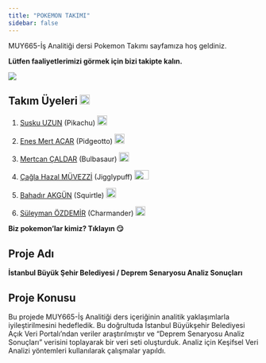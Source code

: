 ```yaml
---
title: "POKEMON TAKIMI"
sidebar: false 
---
```


MUY665-İş Analitiği dersi Pokemon Takımı sayfamıza hoş geldiniz.

**Lütfen faaliyetlerimizi görmek için bizi takipte kalın.**

![](https://media.giphy.com/media/v1.Y2lkPTc5MGI3NjExMGZ2bjJ3cW14YjYxZ2czYXNzb3ViZHN2cnA0ZHcyYTg0dXpmYnd0OSZlcD12MV9pbnRlcm5hbF9naWZfYnlfaWQmY3Q9Zw/8UGGp7rQvfhe63HrFq/giphy.gif){fig-align="center"}

## Takım Üyeleri ![](https://upload.wikimedia.org/wikipedia/commons/5/53/Pok%C3%A9_Ball_icon.svg){width="20"}

1.  [Susku UZUN](/takim/suskuuzun.qmd) (Pikachu) ![](https://clipart.info/images/ccovers/1528080678pikachu-emoji-pokemon-png.png){width="20"}

2.  [Enes Mert ACAR](/takim/enesmertacar.qmd) (Pidgeotto) ![](https://vignette.wikia.nocookie.net/pkmnshuffle/images/5/57/Pidgeotto.png/revision/latest?cb=20170407192409){width="20"}

3.  [Mertcan ÇALDAR](/takim/mertcancaldar.qmd) (Bulbasaur) ![](https://p7.hiclipart.com/preview/378/388/10/bulbasaur-venusaur-pokemon-smiley-yellow-others.jpg){width="20" height="19"}

4.  [Çağla Hazal MÜVEZZİ](/takim/caglahazalmuvezzi.qmd) (Jigglypuff) ![](https://w7.pngwing.com/pngs/340/823/png-transparent-jigglypuff-pikachu-pokemon-igglybuff-pikachu-face-cat-like-mammal-head.png){width="29" height="19"}

5.  [Bahadır AKGÜN](/takim/bahadirakgun.qmd) (Squirtle) ![](https://images-wixmp-ed30a86b8c4ca887773594c2.wixmp.com/f/100eef49-83c7-4ae7-a19d-9d2489477508/d9tkr3x-3044bfc6-252a-4791-b470-304a2e62d2e9.png?token=eyJ0eXAiOiJKV1QiLCJhbGciOiJIUzI1NiJ9.eyJzdWIiOiJ1cm46YXBwOjdlMGQxODg5ODIyNjQzNzNhNWYwZDQxNWVhMGQyNmUwIiwiaXNzIjoidXJuOmFwcDo3ZTBkMTg4OTgyMjY0MzczYTVmMGQ0MTVlYTBkMjZlMCIsIm9iaiI6W1t7InBhdGgiOiJcL2ZcLzEwMGVlZjQ5LTgzYzctNGFlNy1hMTlkLTlkMjQ4OTQ3NzUwOFwvZDl0a3IzeC0zMDQ0YmZjNi0yNTJhLTQ3OTEtYjQ3MC0zMDRhMmU2MmQyZTkucG5nIn1dXSwiYXVkIjpbInVybjpzZXJ2aWNlOmZpbGUuZG93bmxvYWQiXX0.lWOUI8kN6bHF-AMrxQG0hHWpDHMhuWD6OytcTAcWKRQ){width="20"}

6.  [Süleyman ÖZDEMİR](/takim/suleymanozdemir.qmd) (Charmander) ![](https://www.kindpng.com/picc/m/117-1172479_charmander-pokemon-face-clipart-png-download-pokemon-charmander.png){width="20" height="19"}

**Biz pokemon'lar kimiz? Tıklayın 😏**

## Proje Adı 

**İstanbul Büyük Şehir Belediyesi / Deprem Senaryosu Analiz Sonuçları**

## Proje Konusu

Bu projede MUY665-İş Analitiği ders içeriğinin analitik yaklaşımlarla iyileştirilmesini hedefledik. Bu doğrultuda İstanbul Büyükşehir Belediyesi Açık Veri Portalı'ndan veriler araştırılmıştır ve "Deprem Senaryosu Analiz Sonuçları" verisini toplayarak bir veri seti oluşturduk. Analiz için Keşifsel Veri Analizi yöntemleri kullanılarak çalışmalar yapıldı.
